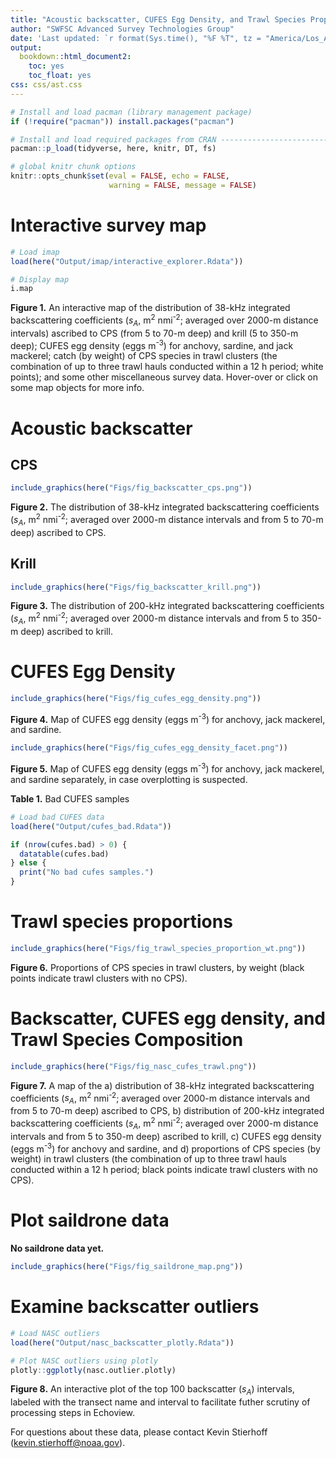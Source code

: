 ```yaml
---
title: "Acoustic backscatter, CUFES Egg Density, and Trawl Species Proportions for the 2019 California Current Ecosystem Survey (1907RL)"
author: "SWFSC Advanced Survey Technologies Group"
date: 'Last updated: `r format(Sys.time(), "%F %T", tz = "America/Los_Angeles", usetz = T)`'
output:
  bookdown::html_document2:
    toc: yes
    toc_float: yes
css: css/ast.css
---
```


```r
# Install and load pacman (library management package)
if (!require("pacman")) install.packages("pacman")

# Install and load required packages from CRAN ---------------------------------
pacman::p_load(tidyverse, here, knitr, DT, fs)

# global knitr chunk options
knitr::opts_chunk$set(eval = FALSE, echo = FALSE, 
                      warning = FALSE, message = FALSE)
```  

# Interactive survey map

```r
# Load imap
load(here("Output/imap/interactive_explorer.Rdata"))

# Display map
i.map
```

**Figure 1.** An interactive map of the distribution of 38-kHz integrated backscattering coefficients ($s_A$, m^2^ nmi^-2^;  averaged over 2000-m distance intervals) ascribed to CPS (from 5 to 70-m deep) and krill (5 to 350-m deep); CUFES egg density (eggs m^-3^) for anchovy, sardine, and jack mackerel; catch (by weight) of CPS species in trawl clusters (the combination of up to three trawl hauls conducted within a 12 h period; white points); and some other miscellaneous survey data. Hover-over or click on some map objects for more info. 

# Acoustic backscatter
## CPS

```r
include_graphics(here("Figs/fig_backscatter_cps.png"))
```

**Figure 2.** The distribution of 38-kHz integrated backscattering coefficients ($s_A$, m^2^ nmi^-2^;  averaged over 2000-m distance intervals and from 5 to 70-m deep) ascribed to CPS. 

\newpage

## Krill

```r
include_graphics(here("Figs/fig_backscatter_krill.png"))
```

**Figure 3.** The distribution of 200-kHz integrated backscattering coefficients ($s_A$, m^2^ nmi^-2^;  averaged over 2000-m distance intervals and from 5 to 350-m deep) ascribed to krill. 

\newpage  

# CUFES Egg Density

```r
include_graphics(here("Figs/fig_cufes_egg_density.png"))
```

**Figure 4.** Map of CUFES egg density (eggs m^-3^) for anchovy, jack mackerel, and sardine.

```r
include_graphics(here("Figs/fig_cufes_egg_density_facet.png"))
```

**Figure 5.** Map of CUFES egg density (eggs m^-3^) for anchovy, jack mackerel, and sardine separately, in case overplotting is suspected.

\newpage  

**Table 1.** Bad CUFES samples

```r
# Load bad CUFES data
load(here("Output/cufes_bad.Rdata"))

if (nrow(cufes.bad) > 0) {
  datatable(cufes.bad)
} else {
  print("No bad cufes samples.")
}
```


\newpage

# Trawl species proportions  

```r
include_graphics(here("Figs/fig_trawl_species_proportion_wt.png"))
```

**Figure 6.** Proportions of CPS species in trawl clusters, by weight (black points indicate trawl clusters with no CPS).  

\newpage  

# Backscatter, CUFES egg density, and Trawl Species Composition  

```r
include_graphics(here("Figs/fig_nasc_cufes_trawl.png"))
```

**Figure 7.** A map of the a) distribution of 38-kHz integrated backscattering coefficients ($s_A$, m^2^ nmi^-2^;  averaged over 2000-m distance intervals and from 5 to 70-m deep) ascribed to CPS, b) distribution of 200-kHz integrated backscattering coefficients ($s_A$, m^2^ nmi^-2^;  averaged over 2000-m distance intervals and from 5 to 350-m deep) ascribed to krill, c) CUFES egg density (eggs m^-3^) for anchovy and sardine, and d) proportions of CPS species (by weight) in trawl clusters (the combination of up to three trawl hauls conducted within a 12 h period; black points indicate trawl clusters with no CPS).  

# Plot saildrone data
**No saildrone data yet.**

```r
include_graphics(here("Figs/fig_saildrone_map.png"))
```

# Examine backscatter outliers  

```r
# Load NASC outliers
load(here("Output/nasc_backscatter_plotly.Rdata"))

# Plot NASC outliers using plotly
plotly::ggplotly(nasc.outlier.plotly)
```

**Figure 8.** An interactive plot of the top 100 backscatter ($s_A$) intervals, labeled with the transect name and interval to facilitate futher scrutiny of processing steps in Echoview.

For questions about these data, please contact Kevin Stierhoff ([kevin.stierhoff@noaa.gov](mailto:kevin.stierhoff@noaa.gov)).
